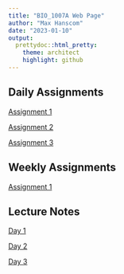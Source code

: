 ```yaml
---
title: "BIO_1007A Web Page"
author: "Max Hanscom"
date: "2023-01-10"
output:
  prettydoc::html_pretty:
    theme: architect
    highlight: github
---
```



## Daily Assignments

[Assignment 1](Assignment_1.html)

[Assignment 2](Assignment_2.html)

[Assignment 3](Assignment_3.html)

## Weekly Assignments

[Assignment 1](https://lvash.github.io/BIOL1007A/Weekly-Assignment-1.html)

## Lecture Notes

[Day 1](Assignment_1.html)

[Day 2](https://atakoudes.github.io/BIOL1007A/Coding_with_R.html)

[Day 3]()
